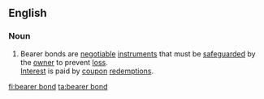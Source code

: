 ==English==

===Noun===

{{en-noun}}

# {{context|legal}} Bearer bonds are [[negotiable]] [[instruments]] that must be [[safeguard]]ed by the [[owner]] to prevent [[loss]].<br>[[interest|Interest]] is paid by [[coupon]] [[redemption]]s.

[[fi:bearer bond]]
[[ta:bearer bond]]